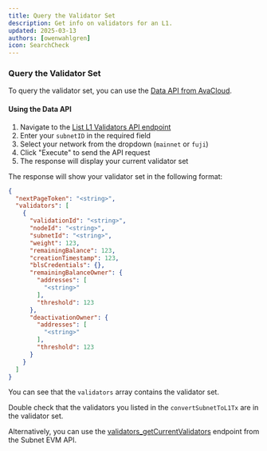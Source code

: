 ```yaml
---
title: Query the Validator Set
description: Get info on validators for an L1.
updated: 2025-03-13
authors: [owenwahlgren]
icon: SearchCheck
---
```



### Query the Validator Set

<ToolboxMdxWrapper>
    <QueryValidatorList />
</ToolboxMdxWrapper>

To query the validator set, you can use the [Data API from AvaCloud](https://developers.avacloud.io/data-api/primary-network/list-l1-validators?playground=open).

#### Using the Data API

1. Navigate to the [List L1 Validators API endpoint](https://developers.avacloud.io/data-api/primary-network/list-l1-validators?playground=open)
2. Enter your `subnetID` in the required field
3. Select your network from the dropdown (`mainnet` or `fuji`)
4. Click "Execute" to send the API request
5. The response will display your current validator set

The response will show your validator set in the following format:

```json
{
  "nextPageToken": "<string>",
  "validators": [
    {
      "validationId": "<string>",
      "nodeId": "<string>",
      "subnetId": "<string>",
      "weight": 123,
      "remainingBalance": 123,
      "creationTimestamp": 123,
      "blsCredentials": {},
      "remainingBalanceOwner": {
        "addresses": [
          "<string>"
        ],
        "threshold": 123
      },
      "deactivationOwner": {
        "addresses": [
          "<string>"
        ],
        "threshold": 123
      }
    }
  ]
}
```

You can see that the `validators` array contains the validator set.

Double check that the validators you listed in the `convertSubnetToL1Tx` are in the validator set.


Alternatively, you can use the [validators_getCurrentValidators](/docs/api-reference/subnet-evm-api#validators_getcurrentvalidators) endpoint from the Subnet EVM API.



